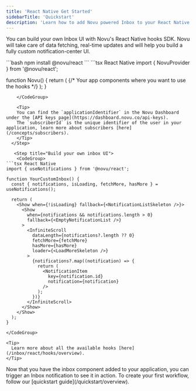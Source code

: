 ```yaml
---
title: 'React Native Get Started'
sidebarTitle: 'Quickstart'
description: 'Learn how to add Novu powered Inbox to your React Native app'
---
```


You can build your own Inbox UI with Novu's React Native hooks SDK. Novu will take care of data fetching, real-time updates and will help you build a fully custom notification-center UI.

<Steps>
  <Step title="Install the React Native hooks SDK">
```bash
npm install @novu/react
```
  </Step>
  <Step title="Add the Novu provider to your react file">
    <CodeGroup>
```tsx React Native
import { NovuProvider } from '@novu/react';

function Novu() {
  return (
     <NovuProvider
      subscriberId="YOUR_SUBSCRIBER_ID"
      applicationIdentifier="YOUR_APPLICATION_IDENTIFIER"
    >
      {/* Your app components where you want to use the hooks */}
      <YourCustomInbox />
    </NovuProvider>
  );
}
```
    </CodeGroup>

    <Tip>
    You can find the `applicationIdentifier` in the Novu Dashboard under the [API keys page](https://dashboard.novu.co/api-keys).
    The `subscriberId` is the unique identifier of the user in your application, learn more about subscribers [here](/concepts/subscribers).
    </Tip>
  </Step>

   <Step title="Build your own inbox UI">
    <CodeGroup>
```tsx React Native
import { useNotifications } from '@novu/react';

function YourCustomInbox() {
  const { notifications, isLoading, fetchMore, hasMore } = useNotifications();

  return (
    <Show when={!isLoading} fallback={<NotificationListSkeleton />}>
      <Show
        when={notifications && notifications.length > 0}
        fallback={<EmptyNotificationList />}
      >
        <InfiniteScroll
          dataLength={notifications?.length ?? 0}
          fetchMore={fetchMore}
          hasMore={hasMore}
          loader={<LoadMoreSkeleton />}
        >
          {notifications?.map((notification) => {
            return (
              <NotificationItem
                key={notification.id}
                notification={notification}
              />
            );
          })}
        </InfiniteScroll>
      </Show>
    </Show>
  );
}
```
    </CodeGroup>

    <Tip>
      Learn more about all the available hooks [here](/inbox/react/hooks/overview).
    </Tip>
  </Step>

  <Step title="Trigger a notification">
    Now that you have the inbox component added to your application, you can trigger an Inbox notification to see it in action.
    To create your first workflow, follow our [quickstart guide](/quickstart/overview).
  </Step>
</Steps>


